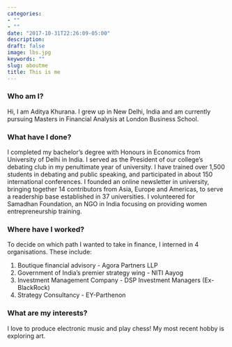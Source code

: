 ```yaml
---
categories:
- ""
- ""
date: "2017-10-31T22:26:09-05:00"
description:
draft: false
image: lbs.jpg
keywords: ""
slug: aboutme
title: This is me
---
```


### **Who am I?**

Hi, I am Aditya Khurana. I grew up in New Delhi, India and am currently pursuing Masters in Financial Analysis at London Business School.

### **What have I done?**

I completed my bachelor's degree with Honours in Economics from University of Delhi in India. I served as the President of our college's debating club in my penultimate year of university. I have trained over 1,500 students in debating and public speaking, and participated in about 150 international conferences. I founded an online newsletter in university, bringing together 14 contributors from Asia, Europe and Americas, to serve a readership base established in 37 universities. I volunteered for Samadhan Foundation, an NGO in India focusing on providing women entrepreneurship training.

### **Where have I worked?**

To decide on which path I wanted to take in finance, I interned in 4 organisations. These include:

1.  Boutique financial advisory - Agora Partners LLP
2.  Government of India's premier strategy wing - NITI Aayog
3.  Investment Management Company - DSP Investment Managers (Ex-BlackRock)
4.  Strategy Consultancy - EY-Parthenon

### **What are my interests?**

I love to produce electronic music and play chess! My most recent hobby is exploring art.
